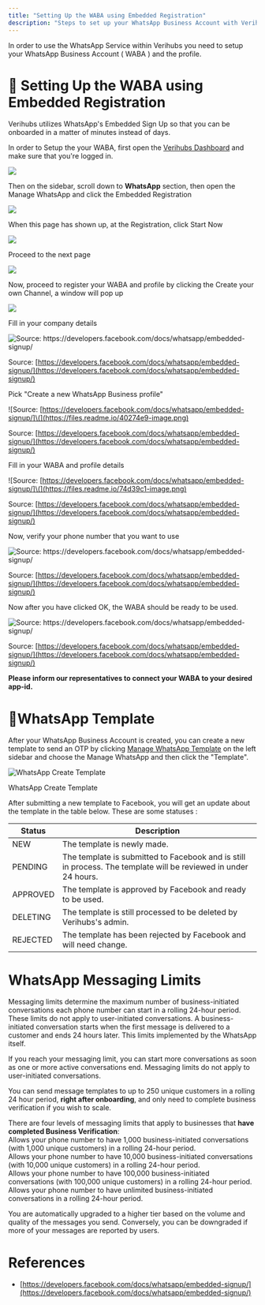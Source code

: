 ```yaml
---
title: "Setting Up the WABA using Embedded Registration"
description: "Steps to set up your WhatsApp Business Account with Verihubs"
---
```

In order to use the WhatsApp Service within Verihubs you need to setup your WhatsApp Business Account ( WABA ) and the profile.

# 🎈 Setting Up the WABA using Embedded Registration

Verihubs utilizes WhatsApp's Embedded Sign Up so that you can be onboarded in a matter of minutes instead of days.

In order to Setup the your WABA, first open the [Verihubs Dashboard](https://app.verihubs.com/cloud/dashboard)
 and make sure that you're logged in.

![](https://files.readme.io/ff0b9da-image.png)

Then on the sidebar, scroll down to **WhatsApp** section, then open the Manage WhatsApp and click the Embedded Registration

![](https://files.readme.io/bb59332-image.png)

When this page has shown up, at the Registration, click Start Now

![](https://files.readme.io/4efd7bb-image.png)

Proceed to the next page

![](https://files.readme.io/716252c-image.png)

Now, proceed to register your WABA and profile by clicking the Create your own Channel, a window will pop up

![](https://files.readme.io/23e9e6a-image.png)

Fill in your company details

![Source: <https://developers.facebook.com/docs/whatsapp/embedded-signup/>](https://files.readme.io/76eb1bb-image.png)

Source: [https://developers.facebook.com/docs/whatsapp/embedded-signup/](https://developers.facebook.com/docs/whatsapp/embedded-signup/)

Pick "Create a new WhatsApp Business profile"

![Source: [https://developers.facebook.com/docs/whatsapp/embedded-signup/]\(](https://files.readme.io/40274e9-image.png)

Source: [https://developers.facebook.com/docs/whatsapp/embedded-signup/](https://developers.facebook.com/docs/whatsapp/embedded-signup/)

Fill in your WABA and profile details

![Source: [https://developers.facebook.com/docs/whatsapp/embedded-signup/]\(](https://files.readme.io/74d39c1-image.png)

Source: [https://developers.facebook.com/docs/whatsapp/embedded-signup/](https://developers.facebook.com/docs/whatsapp/embedded-signup/)

Now, verify your phone number that you want to use

![Source: <https://developers.facebook.com/docs/whatsapp/embedded-signup/>](https://files.readme.io/a8adb7a-image.png)

Source: [https://developers.facebook.com/docs/whatsapp/embedded-signup/](https://developers.facebook.com/docs/whatsapp/embedded-signup/)

Now after you have clicked OK, the WABA should be ready to be used.

![Source: <https://developers.facebook.com/docs/whatsapp/embedded-signup/>](https://files.readme.io/6751598-image.png)

Source: [https://developers.facebook.com/docs/whatsapp/embedded-signup/](https://developers.facebook.com/docs/whatsapp/embedded-signup/)

**Please inform our representatives to connect your WABA to your desired app-id.**

# 🎈WhatsApp Template

After your WhatsApp Business Account is created, you can create a new template to send an OTP by clicking [Manage WhatsApp Template](https://app.verihubs.com/cloud/wa/template)
 on the left sidebar and choose the Manage WhatsApp and then click the "Template".

![WhatsApp Create Template](https://files.readme.io/4fd141f-image.png)

WhatsApp Create Template

After submitting a new template to Facebook, you will get an update about the template in the table below. These are some statuses :

| Status | Description |
| --- | --- |
| NEW | The template is newly made. |
| PENDING | The template is submitted to Facebook and is still in process. The template will be reviewed in under 24 hours. |
| APPROVED | The template is approved by Facebook and ready to be used. |
| DELETING | The template is still processed to be deleted by Verihubs's admin. |
| REJECTED | The template has been rejected by Facebook and will need change. |

# WhatsApp Messaging Limits

Messaging limits determine the maximum number of business-initiated conversations each phone number can start in a rolling 24-hour period. These limits do not apply to user-initiated conversations. A business-initiated conversation starts when the first message is delivered to a customer and ends 24 hours later. This limits implemented by the WhatsApp itself.

If you reach your messaging limit, you can start more conversations as soon as one or more active conversations end. Messaging limits do not apply to user-initiated conversations.

You can send message templates to up to 250 unique customers in a rolling 24 hour period, **right after onboarding**, and only need to complete business verification if you wish to scale.

There are four levels of messaging limits that apply to businesses that **have completed Business Verification**:  
Allows your phone number to have 1,000 business-initiated conversations (with 1,000 unique customers) in a rolling 24-hour period.  
Allows your phone number to have 10,000 business-initiated conversations (with 10,000 unique customers) in a rolling 24-hour period.  
Allows your phone number to have 100,000 business-initiated conversations (with 100,000 unique customers) in a rolling 24-hour period.  
Allows your phone number to have unlimited business-initiated conversations in a rolling 24-hour period.

You are automatically upgraded to a higher tier based on the volume and quality of the messages you send. Conversely, you can be downgraded if more of your messages are reported by users.

# References

*   [https://developers.facebook.com/docs/whatsapp/embedded-signup/](https://developers.facebook.com/docs/whatsapp/embedded-signup/)